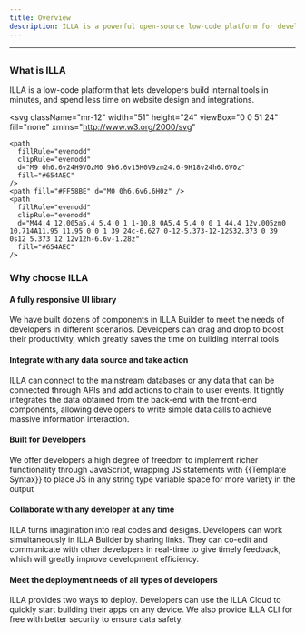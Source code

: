```yaml
---
title: Overview
description: ILLA is a powerful open-source low-code platform for developers
---
```

---

## <Heading hidden>Overview</Heading>

### What is ILLA
ILLA is a low-code platform that lets developers build internal tools in minutes, and spend less time on website design and integrations.

 <svg
    className="mr-12"
    width="51"
    height="24"
    viewBox="0 0 51 24"
    fill="none"
    xmlns="http://www.w3.org/2000/svg"
  >
    <path
      fillRule="evenodd"
      clipRule="evenodd"
      d="M9 0h6.6v24H9V0zM0 9h6.6v15H0V9zm24.6-9H18v24h6.6V0z"
      fill="#654AEC"
    />
    <path fill="#FF58BE" d="M0 0h6.6v6.6H0z" />
    <path
      fillRule="evenodd"
      clipRule="evenodd"
      d="M44.4 12.005a5.4 5.4 0 1 1-10.8 0A5.4 5.4 0 0 1 44.4 12v.005zm0 10.714A11.95 11.95 0 0 1 39 24c-6.627 0-12-5.373-12-12S32.373 0 39 0s12 5.373 12 12v12h-6.6v-1.28z"
      fill="#654AEC"
    />
  </svg>


### Why choose ILLA

#### A fully responsive UI library
We have built dozens of components in ILLA Builder to meet the needs of developers in different scenarios. Developers can drag and drop to boost their productivity, which greatly saves the time on building internal tools
#### Integrate with any data source and take action
ILLA can connect to the mainstream databases or any data that can be connected through APIs and add actions to chain to user events. It tightly integrates the data obtained from the back-end with the front-end components, allowing developers to write simple data calls to achieve massive information interaction.
#### Built for Developers
We offer developers a high degree of freedom to implement richer functionality through JavaScript, wrapping JS statements with {{Template Syntax}} to place JS in any string type variable space for more variety in the output
#### Collaborate with any developer at any time
ILLA turns imagination into real codes and designs. Developers can work simultaneously in ILLA Builder by sharing links. They can co-edit and communicate with other developers in real-time to give timely feedback, which will greatly improve development efficiency.
#### Meet the deployment needs of all types of developers
ILLA provides two ways to deploy. Developers can use the ILLA Cloud to quickly start building their apps on any device. We also provide ILLA CLI for free with better security to ensure data safety.


